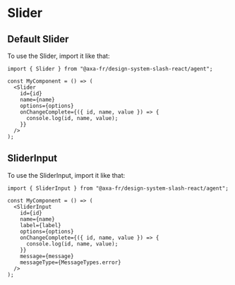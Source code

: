 
<Meta of={SliderStories} />

# Slider

## Default Slider

To use the Slider, import it like that:

```tsx
import { Slider } from "@axa-fr/design-system-slash-react/agent";

const MyComponent = () => (
  <Slider
    id={id}
    name={name}
    options={options}
    onChangeComplete={({ id, name, value }) => {
      console.log(id, name, value);
    }}
  />
);
```

<Canvas of={SliderStories.SliderStory} />
<Controls of={SliderStories.SliderStory} />

## SliderInput

To use the SliderInput, import it like that:

```tsx
import { SliderInput } from "@axa-fr/design-system-slash-react/agent";

const MyComponent = () => (
  <SliderInput
    id={id}
    name={name}
    label={label}
    options={options}
    onChangeComplete={({ id, name, value }) => {
      console.log(id, name, value);
    }}
    message={message}
    messageType={MessageTypes.error}
  />
);
```

<Canvas of={SliderInputStories.SliderInputStory} />
<Controls of={SliderInputStories.SliderInputStory} />

